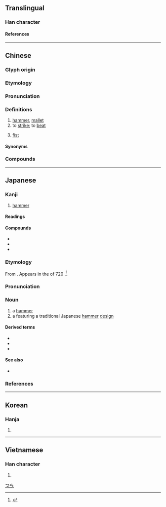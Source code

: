 {{character info}}
==Translingual==

===Han character===
{{Han char|rn=75|rad=木|as=10|sn=14|four=47937|canj=DYHR|ids=⿰木追}}

====References====
{{Han ref|kx=0546.080|dkj=15318|dj=0933.220|hdz=21252.030|uh=69CC}}

----

==Chinese==
{{zh-forms}}

===Glyph origin===
{{Han etym}}

===Etymology===
{{rfe|zh|What relation is there between [[錘]], [[槌]], [[鎚]], and [[椎]]?}}

===Pronunciation===
{{zh-pron
|m=chuí
|c=ceoi4
|h=pfs=chhùi
|j=cui1
|mn=thûi
|mc=y
|oc=y
|ma=
|cat=n,v
}}

===Definitions===
{{zh-hanzi}}

# [[hammer]], [[mallet]]
# to [[strike]]; to [[beat]]
# {{lb|zh|Zhengzhou|Jin}} [[fist]]

====Synonyms====
{{zh-dial|拳頭}}

===Compounds===
{{zh-der|槌子|槌球|槌頭|槌鯨|凸槌|小槌|搖槌|擂槌|木槌|柴槌|棒槌|爻槌|牙槌|琴槌|瓷槌|麻槌|鼓槌|槌心肝|槌摃鐵|摃槌仔|和囉槌|懸風槌|破城槌|槌骨濿髓|一槌定音|躲一棒槌，挨一榔頭}}

----

==Japanese==

===Kanji===
{{ja-kanji|grade=n|rs=木10}}

# [[hammer]]

====Readings====
{{ja-readings
|goon=ずい<づい
|kanon=つい
|kun=つち-
}}

====Compounds====
* {{ja-r|破城槌|はじょうつい}}
* {{ja-r|相槌|あいづち}}
* {{ja-r|金槌|かなづち}}

===Etymology===
{{wikipedia|lang=ja}}
{{ja-kanjitab|yomi=k|つち|alt=鎚,椎}}

From {{inh|ja|ojp|sort=つち|-}}.  Appears in the ''{{w|Nihon Shoki}}'' of 720 {{CE}}.<ref name="KDJ">{{R:Kokugo Dai Jiten}}</ref>

===Pronunciation===
{{ja-pron|つち|acc=2|acc_ref=DJR}}

===Noun===
{{ja-noun|つち}}

# a [[hammer]]
# a {{m|ja|家紋|tr=kamon||[[family]] [[crest]]}} featuring a traditional Japanese [[hammer]] [[design]]

====Derived terms====
* {{ja-r|槌音|つちおと|the [[sound]] of [[hammering]]}}
* {{ja-r|槌鯨|つちくじら|{{w|four-toothed whale}}}}
* {{ja-r|金槌|かなづち}}

====See also====
* {{ja-r|ハンマー}}

===References===
<references/>

[[Category:ja:Tools|つち]]

----

==Korean==

===Hanja===
{{ko-hanja|hangeul=[[퇴]], [[추]]|eumhun=|rv=toe, chu|mr=t'oe, ch'u|y=thoy, chwu}}

# {{rfdef|ko|sort=木10}}

----

==Vietnamese==

===Han character===
{{vi-readings|rs=木10|reading=[[dùi]], [[chùy]]}}

# {{rfdef|vi|sort=木10}}

{{cln|vi|Han tu}}